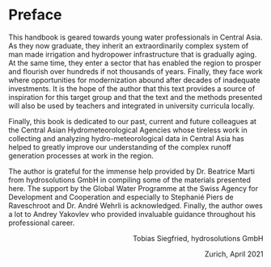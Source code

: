 # Preface {#preface .unnumbered}

This handbook is geared towards young water professionals in Central Asia. As they now graduate, they inherit an extraordinarily complex system of man made irrigation and hydropower infrastructure that is gradually aging. At the same time, they enter a sector that has enabled the region to prosper and flourish over hundreds if not thousands of years. Finally, they face work where opportunities for modernization abound after decades of inadequate investments. It is the hope of the author that this text provides a source of inspiration for this target group and that the text and the methods presented will also be used by teachers and integrated in university curricula locally.

Finally, this book is dedicated to our past, current and future colleagues at the Central Asian Hydrometeorological Agencies whose tireless work in collecting and analyzing hydro-meteorological data in Central Asia has helped to greatly improve our understanding of the complex runoff generation processes at work in the region.

The author is grateful for the immense help provided by Dr. Beatrice Marti from hydrosolutions GmbH in compiling some of the materials presented here. The support by the Global Water Programme at the Swiss Agency for Development and Cooperation and especially to Stephanié Piers de Raveschroot and Dr. André Wehrli is acknowledged. Finally, the author owes a lot to Andrey Yakovlev who provided invaluable guidance throughout his professional career.

::: {style="text-align: right"}
Tobias Siegfried, hydrosolutions GmbH
:::

::: {style="text-align: right"}
Zurich, April 2021
:::
